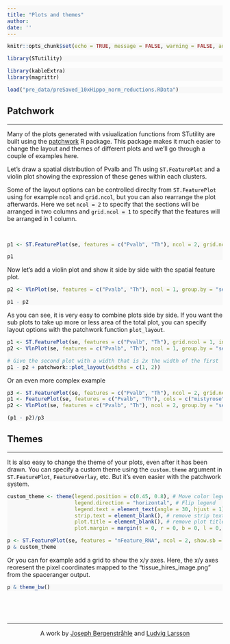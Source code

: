 ```yaml
---
title: "Plots and themes"
author:
date: ''
---
```


<style type="text/css">
div.main-container {
  background-color: #FFFFFF !important;
  max-width: 1800px;
  margin-left: auto;
  margin-right: auto;
}
</style>

<style>
#TOC {
  background: url("https://www.spatialresearch.org/wp-content/uploads/2019/09/str-logo-spatial_research_3@2x.png");
  background-size: contain;
  padding-top: 100px !important;
  background-repeat: no-repeat;
  width: 500px;
  color: black;
  border-color: #FFFFFF !important;
}
</style>

<style> code, pre{
  background-color: #F8F8F8 !important;
  color: black !important;
}
</style>

<style> .watch-out {
  background-color: #F0F0F0;
  border: 1px #F0F0F0;
}
<style>

<style> 
body {
  color: black;
  font-size: 20pt;
}
</style>


```r
knitr::opts_chunk$set(echo = TRUE, message = FALSE, warning = FALSE, autodep = TRUE)

```

```r
library(STutility)
```
```r
library(kableExtra)
library(magrittr)
```

```r

load("pre_data/preSaved_10xHippo_norm_reductions.RData")

```

## Patchwork
***

Many of the plots generated with vsiualization functions from STutility are built using the [patchwork](https://github.com/thomasp85/patchwork) R package. This package makes it much easier to change the layout and themes of different plots and we'll go through a couple of examples here.

Let's draw a spatial distribution of Pvalb and Th using `ST.FeaturePlot` and a violin plot showing the expression of these genes within each clusters.

Some of the layout options can be controlled direclty from `ST.FeaturePlot` using for example `ncol` and `grid.ncol`, but you can also rearrange the plot afterwards. Here we set `ncol = 2` to specify that the sections will be arranged in two columns and `grid.ncol = 1` to specify that the features will be arranged in 1 column.

<br>
```r

p1 <- ST.FeaturePlot(se, features = c("Pvalb", "Th"), ncol = 2, grid.ncol = 1)

p1

```

Now let's add a violin plot and show it side by side with the spatial feature plot.

```r

p2 <- VlnPlot(se, features = c("Pvalb", "Th"), ncol = 1, group.by = "seurat_clusters")

p1 - p2

```

As you can see, it is very easy to combine plots side by side. If you want the sub plots to take up more or less area of the total plot, you can specify layout options with the patchwork function `plot_layout`.


```r

p1 <- ST.FeaturePlot(se, features = c("Pvalb", "Th"), grid.ncol = 1, indices = 1)
p2 <- VlnPlot(se, features = c("Pvalb", "Th"), ncol = 1, group.by = "seurat_clusters")

# Give the second plot with a width that is 2x the width of the first
p1 - p2 + patchwork::plot_layout(widths = c(1, 2))

```

Or an even more complex example

```r

p3 <- ST.FeaturePlot(se, features = c("Pvalb", "Th"), ncol = 2, grid.ncol = 2, show.sb = FALSE)
p1 <- FeaturePlot(se, features = c("Pvalb", "Th"), cols = c("mistyrose", "red", "darkred"))
p2 <- VlnPlot(se, features = c("Pvalb", "Th"), ncol = 2, group.by = "seurat_clusters")

(p1 - p2)/p3

```

## Themes
***

It is also easy to change the theme of your plots, even after it has been drawn. You can specify a custom theme using the `custom.theme` argument in `ST.FeaturePlot`, `FeatureOverlay`, etc. But it's even easier with the patchwork system.

```r

custom_theme <- theme(legend.position = c(0.45, 0.8), # Move color legend to top
                      legend.direction = "horizontal", # Flip legend
                      legend.text = element_text(angle = 30, hjust = 1), # rotate legend axis text
                      strip.text = element_blank(), # remove strip text
                      plot.title = element_blank(), # remove plot title
                      plot.margin = margin(t = 0, r = 0, b = 0, l = 0, unit = "cm")) # remove plot margins

p <- ST.FeaturePlot(se, features = "nFeature_RNA", ncol = 2, show.sb = FALSE, palette = "Spectral")
p & custom_theme

```

Or you can for example add a grid to show the x/y axes. Here, the x/y axes reoresent the pixel coordinates mapped to the "tissue_hires_image.png" from the spaceranger output.

```r
p & theme_bw()
```

<br>


&nbsp;
<hr />
<p style="text-align: center;">A work by <a href="mailto: j.bergenstrahle@scilifelab.se">Joseph Bergenstråhle</a> and <a href="mailto: ludvig.larsson@scilifelab.se">Ludvig Larsson</a></p>

<link rel="stylesheet" href="https://cdnjs.cloudflare.com/ajax/libs/font-awesome/4.7.0/css/font-awesome.min.css">

<p style="text-align: center;">
    <a href="https://www.spatialresearch.org" class="fa fa-beer"></a>
</p>

&nbsp;
